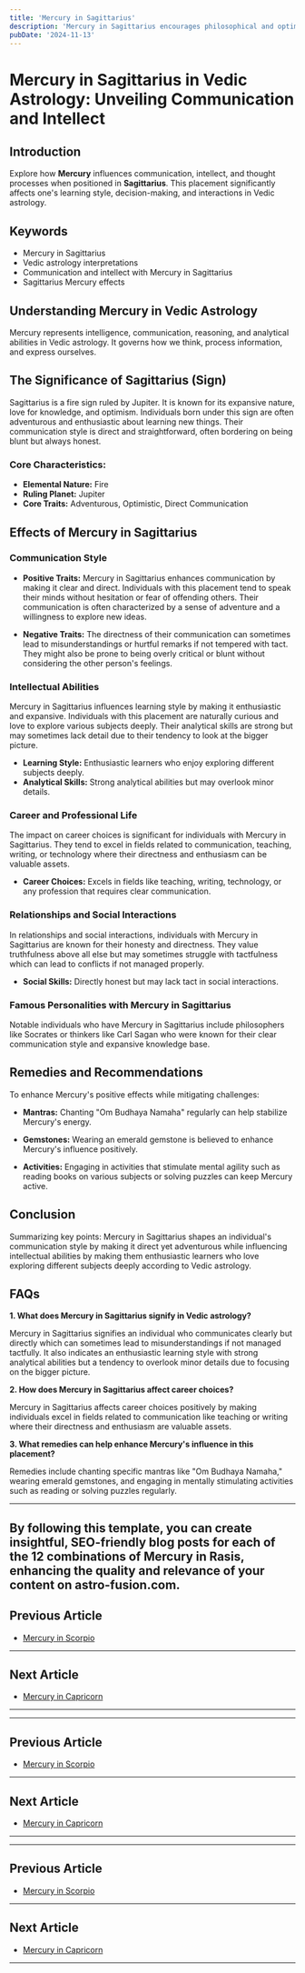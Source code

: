 ```yaml
---
title: 'Mercury in Sagittarius'
description: 'Mercury in Sagittarius encourages philosophical and optimistic thinking. Individuals are open-minded, enjoy exploring ideas, and may have interests in travel, culture, and higher learning , in Vedic Astrology.'
pubDate: '2024-11-13'
---
```


# Mercury in Sagittarius in Vedic Astrology: Unveiling Communication and Intellect

## Introduction

Explore how **Mercury** influences communication, intellect, and thought processes when positioned in **Sagittarius**. This placement significantly affects one's learning style, decision-making, and interactions in Vedic astrology.

## Keywords

- Mercury in Sagittarius
- Vedic astrology interpretations
- Communication and intellect with Mercury in Sagittarius
- Sagittarius Mercury effects

## Understanding Mercury in Vedic Astrology

Mercury represents intelligence, communication, reasoning, and analytical abilities in Vedic astrology. It governs how we think, process information, and express ourselves.

## The Significance of Sagittarius (Sign)

Sagittarius is a fire sign ruled by Jupiter. It is known for its expansive nature, love for knowledge, and optimism. Individuals born under this sign are often adventurous and enthusiastic about learning new things. Their communication style is direct and straightforward, often bordering on being blunt but always honest.

### Core Characteristics:
- **Elemental Nature:** Fire
- **Ruling Planet:** Jupiter
- **Core Traits:** Adventurous, Optimistic, Direct Communication

## Effects of Mercury in Sagittarius

### Communication Style

- **Positive Traits:** Mercury in Sagittarius enhances communication by making it clear and direct. Individuals with this placement tend to speak their minds without hesitation or fear of offending others. Their communication is often characterized by a sense of adventure and a willingness to explore new ideas.
  
- **Negative Traits:** The directness of their communication can sometimes lead to misunderstandings or hurtful remarks if not tempered with tact. They might also be prone to being overly critical or blunt without considering the other person's feelings.

### Intellectual Abilities

Mercury in Sagittarius influences learning style by making it enthusiastic and expansive. Individuals with this placement are naturally curious and love to explore various subjects deeply. Their analytical skills are strong but may sometimes lack detail due to their tendency to look at the bigger picture.

- **Learning Style:** Enthusiastic learners who enjoy exploring different subjects deeply.
- **Analytical Skills:** Strong analytical abilities but may overlook minor details.

### Career and Professional Life

The impact on career choices is significant for individuals with Mercury in Sagittarius. They tend to excel in fields related to communication, teaching, writing, or technology where their directness and enthusiasm can be valuable assets.

- **Career Choices:** Excels in fields like teaching, writing, technology, or any profession that requires clear communication.
  
### Relationships and Social Interactions

In relationships and social interactions, individuals with Mercury in Sagittarius are known for their honesty and directness. They value truthfulness above all else but may sometimes struggle with tactfulness which can lead to conflicts if not managed properly.

- **Social Skills:** Directly honest but may lack tact in social interactions.
  
### Famous Personalities with Mercury in Sagittarius

Notable individuals who have Mercury in Sagittarius include philosophers like Socrates or thinkers like Carl Sagan who were known for their clear communication style and expansive knowledge base.

## Remedies and Recommendations

To enhance Mercury's positive effects while mitigating challenges:

- **Mantras:** Chanting "Om Budhaya Namaha" regularly can help stabilize Mercury's energy.
  
- **Gemstones:** Wearing an emerald gemstone is believed to enhance Mercury's influence positively.
  
- **Activities:** Engaging in activities that stimulate mental agility such as reading books on various subjects or solving puzzles can keep Mercury active.

## Conclusion

Summarizing key points: Mercury in Sagittarius shapes an individual's communication style by making it direct yet adventurous while influencing intellectual abilities by making them enthusiastic learners who love exploring different subjects deeply according to Vedic astrology.

## FAQs

**1. What does Mercury in Sagittarius signify in Vedic astrology?**

Mercury in Sagittarius signifies an individual who communicates clearly but directly which can sometimes lead to misunderstandings if not managed tactfully. It also indicates an enthusiastic learning style with strong analytical abilities but a tendency to overlook minor details due to focusing on the bigger picture.

**2. How does Mercury in Sagittarius affect career choices?**

Mercury in Sagittarius affects career choices positively by making individuals excel in fields related to communication like teaching or writing where their directness and enthusiasm are valuable assets.

**3. What remedies can help enhance Mercury's influence in this placement?**

Remedies include chanting specific mantras like "Om Budhaya Namaha," wearing emerald gemstones, and engaging in mentally stimulating activities such as reading or solving puzzles regularly.

---

By following this template, you can create insightful, SEO-friendly blog posts for each of the 12 combinations of Mercury in Rasis, enhancing the quality and relevance of your content on astro-fusion.com.
---

## Previous Article
- [Mercury in Scorpio](/blogs-md/0804_Mercury_in_Rashi/080408_Mercury_in_Scorpio.mdx)

---

## Next Article
- [Mercury in Capricorn](/blogs-md/0804_Mercury_in_Rashi/080410_Mercury_in_Capricorn.mdx)

---
---

## Previous Article
- [Mercury in Scorpio](080408_Mercury_in_Scorpio.mdx)

---

## Next Article
- [Mercury in Capricorn](080410_Mercury_in_Capricorn.mdx)

---
---

## Previous Article
- [Mercury in Scorpio](080408_Mercury_in_Scorpio.mdx)

---

## Next Article
- [Mercury in Capricorn](080410_Mercury_in_Capricorn.mdx)

---

